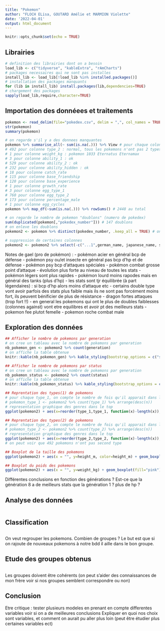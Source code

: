 ---
title: "Pokemon"
author: "FLOCH ELisa, GOUTARD Amélie et MARMION Violette"
date: '2022-04-01'
output: html_document
---

```{r setup, include=FALSE}
knitr::opts_chunk$set(echo = TRUE)
```

## Librairies
```{r library, eval=TRUE, include=TRUE}
# definition des librairies dont on a besoin
load_lib <- c("tidyverse", "kableExtra", "rAmCharts")
# packages necessaires qui ne sont pas installes
install_lib <- load_lib[!load_lib %in% installed.packages()] 
# installation des packages manquants
for (lib in install_lib) install.packages(lib,dependencies=TRUE) 
# chargement des packages
sapply(load_lib,require,character=TRUE)
```

## Importation des donnéees et traitements
```{r data, eval=TRUE, include=TRUE}
pokemon <- read_delim(file="pokedex.csv", delim = ",", col_names = TRUE)
str(pokemon)
summary(pokemon)

# on regarde s'il y a des donnees manquantes
pokemon %>% summarise_all(~ sum(is.na(.))) %>% View # pour chaque colonne
# 492 pour colonne type_2 : normal, tous les pokemons n'ont pas 2 types
# 1 pour colonne weight_kg : pokemon 1033 Eternatus Eternamax
# 3 pour colonne ability_1 : ok
# 529 pour colonne ability_2 : ok
# 232 pour colonne ability_hidden : ok
# 18 pour colonne catch_rate
# 115 pour colonne base_friendship
# 120 pour colonne base_experience
# 1 pour colonne growth_rate
# 3 pour colonne egg_type_1
# 760 pour colonne egg_type_2
# 173 pour colonne percentage_male
# 1 pour colonne egg_cycles
pokemon %>% map_df(~sum(is.na(.))) %>% rowSums() # 2448 au total

# on regarde le nombre de pokemon "doublons" (numero de pokedex)
sum(duplicated(pokemon[,"pokedex_number"])) # 147 doublons
# on enleve les doublons
pokemon2 <- pokemon %>% distinct(pokedex_number, .keep_all = TRUE) # on enleve les Mega et garde uniquement les formes de bases des pokemon (pas les evolutions)

# suppression de certaines colonnes
pokemon2 <- pokemon2 %>% select(-c("...1",german_name, japanese_name, species, catch_rate, base_friendship, base_experience, growth_rate, egg_type_number, egg_type_1, egg_type_2, egg_cycles))

```
Notes de gael (pro de pokémon) : 
- pokémon acier en général bcp de défense
- pokémon psy ou/et insecte en général pas bcp d'hp et de défense
- pokémon psy bcp d'attaques spéciales
- pokémon combat grosse point d'attaque
- évolution plus forte au niveau de toutes les stats
- pokémon légers sont plus rapides 
- pokémon lourd moins rapodes mais en général des tanks (plus d'hp)
- les stats sont tjr équilibrée (à part légendaires) : si bcp d'hp alors moins d'attaque etc
- certains double type vont avoir parfois des stats plus faible mais ils ne sont pas forcément moins fort, ils peuvent bénificier de plus de résistance
- dragon fortes attaques (trop fort !!)
- en general les pokemons qui ont le plus de doubles faiblesses (colonnes against) vont etre equilibres et avoir pt des meilleurs stats
- pokemon fee plutot femelle
- pokemon roche combat male

## Exploration des données
```{r}
## Afficher le nombre de pokemons par generation
# on cree un tableau avec le nombre de pokemons par generation 
nb_pokemon_gen <- pokemon2 %>% count(generation)  
# on affiche la table obtenue
knitr::kable(nb_pokemon_gen) %>% kable_styling(bootstrap_options = c("striped", "hover", "condensed"))

## Afficher le nombre de pokemons par status
# on cree un tableau avec le nombre de pokemons par generation 
nb_pokemon_status <- pokemon2 %>% count(status)  
# on affiche la table obtenue
knitr::kable(nb_pokemon_status) %>% kable_styling(bootstrap_options = c("striped", "hover", "condensed"))

## Reprentation des types(1) de pokemons
# pour chaque type_1, on compte le nombre de fois qu'il apparait dans la bdd
# pokemon_type_1 <- pokemon2 %>% count(type_1) %>% arrange(desc(n))
# representation graphique des genres dans le top
ggplot(pokemon2) + aes(x=reorder(type_1,type_1, function(x)-length(x)), fill=type_1) + geom_bar() + ggtitle("Représentation des types 1 de pokemons") +  xlab("Type 1") + ylab("Nombre de types") + theme(axis.text.x = element_text(angle = 45, hjust = 1))

## Reprentation des types(2) de pokemons
# pour chaque type_2, on compte le nombre de fois qu'il apparait dans la bdd
# pokemon_type_2 <- pokemon2 %>% count(type_2) %>% arrange(desc(n))
# representation graphique des genres dans le top
ggplot(pokemon2) + aes(x=reorder(type_2,type_2, function(x)-length(x)), fill=type_2) + geom_bar() + ggtitle("Représentation des types 2 de pokemons") +  xlab("Type 2") + ylab("Nombre de types") + theme(axis.text.x = element_text(angle = 45, hjust = 1))
# on peut voir que 492 pokemons n'ont pas second type

## Boxplot de la taille des pokemons
ggplot(pokemon2) + aes(x = "", y=height_m, color=height_m) + geom_boxplot(fill="pink") + ggtitle("Boxplot de la taille des pokemon") +  xlab("") + ylab("Taille en mètre")

## Boxplot du poids des pokemons
ggplot(pokemon2) + aes(x = "", y=weight_kg) + geom_boxplot(fill="pink") + ggtitle("Boxplot du poids des pokemon") +  xlab("") + ylab("Poids en kg")
```
Différentes conclusions en fonction des générations ? Est-ce que la génération 8 a de meilleurs stats que la génération 1 ? plus de hp ?


## Analyse des données
```{r}

```


## Classification
```{r}

```
On veut regrouper les pokemons. Combien de groupes ? 
Le but est que si on rajoute de nouveaux pokemons à notre bdd il aille dans le bon groupe. 

## Etude des groupes obtenus
```{r}

```
Les groupes doivent être cohérents (on peut s'aider des connaissances de mon frère voir si nos groupes semblent correspondre ou non)


## Conclusion
Etre critique : tester plusieurs modeles en prenant en compte differentes variables voir si on a de meilleures conclusions
Expliquer en quoi nos choix sont variables, et comment on aurait pu aller plus loin (peut être étudier plus certaines variables ect)

